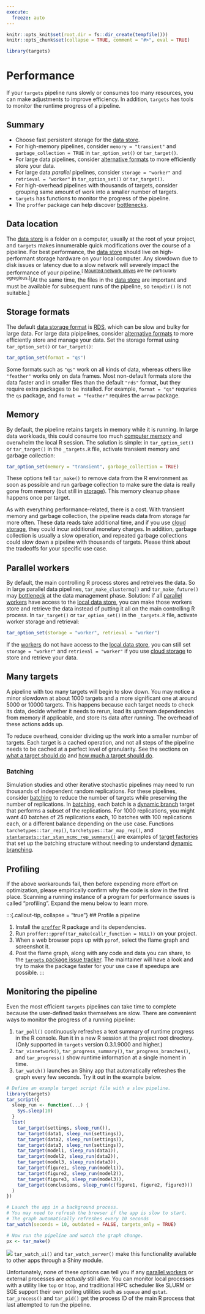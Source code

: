 ```yaml
---
execute:
  freeze: auto
---
```


```r
knitr::opts_knit$set(root.dir = fs::dir_create(tempfile()))
knitr::opts_chunk$set(collapse = TRUE, comment = "#>", eval = TRUE)
```

```r
library(targets)
```

# Performance {#performance}

If your `targets` pipeline runs slowly or consumes too many resources, you can make adjustments to improve efficiency. In addition, `targets` has tools to monitor the runtime progress of a pipeline.

:::{.callout-note}

## Summary

* Choose fast persistent storage for the [data store](#data).
* For high-memory pipelines, consider `memory = "transient"` and `garbage_collection = TRUE` in `tar_option_set()` or `tar_target()`.
* For large data pipelines, consider [alternative formats](https://docs.ropensci.org/targets/reference/tar_target.html#storage-formats) to more efficiently store your data.
* For large data *parallel* pipelines, consider `storage = "worker"` and `retrieval = "worker"` in `tar_option_set()` or `tar_target()`.
* For high-overhead pipelines with thousands of targets, consider grouping same amount of work into a smaller number of targets.
* `targets` has functions to monitor the progress of the pipeline.
* The `proffer` package can help discover [bottlenecks](https://en.wikipedia.org/wiki/Bottleneck_(software)).
:::

## Data location

The [data store](#data) is a folder on a computer, usually at the root of your project, and `targets` makes innumerable quick modifications over the course of a pipeline. For best performance, the [data store](#data) should live on high-performant storage hardware on your local computer. Any slowdown due to disk issues or latency due to a slow network will severely impact the performance of your pipeline.^[ [Mounted network drives](https://support.microsoft.com/en-us/windows/map-a-network-drive-in-windows-29ce55d1-34e3-a7e2-4801-131475f9557d) are the particularly egregious.]^[At the same time, the files in the [data store](#data) are important and must be available for subsequent runs of the pipeline, so `tempdir()` is not suitable.]

## Storage formats

The default [data storage format](https://docs.ropensci.org/targets/reference/tar_target.html#storage-formats) is [RDS](https://rdrr.io/r/base/readRDS.html), which can be slow and bulky for large data. For large data pipipelines, consider [alternative formats](https://docs.ropensci.org/targets/reference/tar_target.html#storage-formats) to more efficiently store and manage your data. Set the storage format using `tar_option_set()` or `tar_target()`:

```r
tar_option_set(format = "qs")
```

Some formats such as `"qs"` work on all kinds of data, whereas others like `"feather"` works only on data frames. Most non-default formats store the data faster and in smaller files than the default `"rds"` format, but they require extra packages to be installed. For example, `format = "qs"` requries the `qs` package, and `format = "feather"` requires the `arrow` package.

## Memory

By default, the pipeline retains targets in memory while it is running. In large data workloads, this could consume too much [computer memory](http://adv-r.had.co.nz/memory.html) and overwhelm the local R session. The solution is simple: in `tar_option_set()` or `tar_target()` in the `_targets.R` file, activate transient memory and garbage collection:

```r
tar_option_set(memory = "transient", garbage_collection = TRUE)
```

These options tell `tar_make()` to remove data from the R environment as soon as possible and run garbage collection to make sure the data is really gone from memory (but still in [storage](#data)). This memory cleanup phase happens once per target.

As with everything performance-related, there is a cost. With transient memory and garbage collection, the pipeline reads data from storage far more often. These data reads take additional time, and if you use [cloud storage](https://books.ropensci.org/targets/data.html#cloud-storage), they could incur additional monetary charges. In addition, garbage collection is usually a slow operation, and repeated garbage collections could slow down a pipeline with thousands of targets. Please think about the tradeoffs for your specific use case.

## Parallel workers

By default, the main controlling R process stores and retreives the data. So in large parallel data pipelines, `tar_make_clustermq()` and `tar_make_future()` may [bottleneck](https://en.wikipedia.org/wiki/Bottleneck_(software)) at the data management phase. Solution: if all [parallel workers](#hpc) have access to the [local data store](#data), you can make those workers store and retrieve the data instead of putting it all on the main controlling R process. In `tar_target()` or `tar_option_set()` in the `_targets.R` file, activate worker storage and retrieval:

```r
tar_option_set(storage = "worker", retrieval = "worker")
```

If the [workers](#hpc) do not have access to the [local data store](#data), you can still set `storage = "worker"` and `retrieval = "worker"` if you use [cloud storage](https://books.ropensci.org/targets/data.html#cloud-storage) to store and retrieve your data.

## Many targets

A pipeline with too many targets will begin to slow down. You may notice a minor slowdown at about 1000 targets and a more significant one at around 5000 or 10000 targets. This happens because each target needs to check its data, decide whether it needs to rerun, load its upstream dependencies from memory if applicable, and store its data after running. The overhead of these actions adds up. 

To reduce overhead, consider dividing up the work into a smaller number of targets. Each target is a cached operation, and not all steps of the pipeline needs to be cached at a perfect level of granularity.
See the sections on [what a target should do](https://books.ropensci.org/targets/targets.html#what-a-target-should-do) and [how much a target should do](https://books.ropensci.org/targets/targets.html#how-much-a-target-should-do). 

### Batching

Simulation studies and other iterative stochastic pipelines may need to run thousands of independent random replications. For these pipelines, consider [batching](https://books.ropensci.org/targets/dynamic.html#performance-and-batching) to reduce the number of targets while preserving the number of replications. In [batching](https://books.ropensci.org/targets/dynamic.html#performance-and-batching), each batch is a [dynamic branch](https://books.ropensci.org/targets/dynamic.html) target that performs a subset of the replications. For 1000 replications, you might want 40 batches of 25 replications each, 10 batches with 100 replications each, or a different balance depending on the use case. Functions `tarchetypes::tar_rep()`, `tarchetypes::tar_map_rep()`, and [`stantargets::tar_stan_mcmc_rep_summary()`](https://wlandau.github.io/stantargets/articles/mcmc_rep.html) are examples of [target factories](https://wlandau.github.io/targetopia/contributing.html#target-factories) that set up the batching structure without needing to understand [dynamic branching](https://books.ropensci.org/targets/dynamic.html).

## Profiling

If the above workarounds fail, then before expending more effort on optimization, please empirically confirm why the code is slow in the first place. Scanning a running instance of a program for performance issues is called "profiling". Expand the menu below to learn more.

:::{.callout-tip, collapse = "true"}
## Profile a pipeline

1. Install the [`proffer`](https://r-prof.github.io/proffer/) R package and its dependencies.
1. Run `proffer::pprof(tar_make(callr_function = NULL))` on your project.
1. When a web browser pops up with `pprof`, select the flame graph and screenshot it.
1. Post the flame graph, along with any code and data you can share, to the [`targets` package issue tracker](https://github.com/ropensci/targets/issues). The maintainer will have a look and try to make the package faster for your use case if speedups are possible.
:::

## Monitoring the pipeline

Even the most efficient `targets` pipelines can take time to complete because the user-defined tasks themselves are slow. There are convenient ways to monitor the progress of a running pipeline:

1. `tar_poll()` continuously refreshes a text summary of runtime progress in the R console. Run it in a new R session at the project root directory. (Only supported in `targets` version 0.3.1.9000 and higher.)
1. `tar_visnetwork()`, `tar_progress_summary()`, `tar_progress_branches()`, and `tar_progress()` show runtime information at a single moment in time.
1. `tar_watch()` launches an Shiny app that automatically refreshes the graph every few seconds. Try it out in the example below.

```r
# Define an example target script file with a slow pipeline.
library(targets)
tar_script({
  sleep_run <- function(...) {
    Sys.sleep(10)
  }
  list(
    tar_target(settings, sleep_run()),
    tar_target(data1, sleep_run(settings)),
    tar_target(data2, sleep_run(settings)),
    tar_target(data3, sleep_run(settings)),
    tar_target(model1, sleep_run(data1)),
    tar_target(model2, sleep_run(data2)),
    tar_target(model3, sleep_run(data3)),
    tar_target(figure1, sleep_run(model1)),
    tar_target(figure2, sleep_run(model2)),
    tar_target(figure3, sleep_run(model3)),
    tar_target(conclusions, sleep_run(c(figure1, figure2, figure3)))
  )
})

# Launch the app in a background process.
# You may need to refresh the browser if the app is slow to start.
# The graph automatically refreshes every 10 seconds
tar_watch(seconds = 10, outdated = FALSE, targets_only = TRUE)

# Now run the pipeline and watch the graph change.
px <- tar_make()
```

![](./man/figures/tar_watch.png)
`tar_watch_ui()` and `tar_watch_server()` make this functionality available to other apps through a Shiny module.

Unfortunately, none of these options can tell you if any [parallel workers](#hpc) or external processes are *actually* still alive. You can monitor local processes with a utility like `top` or `htop`, and traditional HPC scheduler like SLURM or SGE support their own polling utilities such as `squeue` and `qstat`. `tar_process()` and `tar_pid()` get the process ID of the main R process that last attempted to run the pipeline.

